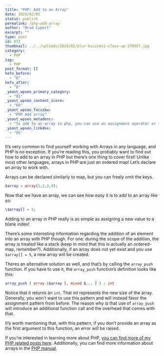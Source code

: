 ```yaml
---
title: "PHP: Add to an Array"
date: 2019/02/01
status: publish
permalink: /php-add-array
author: "Brad Cypert"
excerpt: ""
type: post
id: 872
thumbnail: ../../uploads/2019/02/blur-business-close-up-270557.jpg
category:
  - PHP
tag:
  - PHP
post_format: []
hefo_before:
  - "0"
hefo_after:
  - "0"
_yoast_wpseo_primary_category:
  - "81"
_yoast_wpseo_content_score:
  - "60"
_yoast_wpseo_focuskw:
  - "PHP Add array"
_yoast_wpseo_metadesc:
  - "To add to an array in php, you can use an assignment operator or the array_push function. However, it's strongly advised to use the assignment operator."
_yoast_wpseo_linkdex:
  - "95"
---
```


It’s very common to find yourself working with Arrays in any language, and PHP is no exception. If you’re reading this, you probably want to find out how to add to an array in PHP but there’s one thing to cover first! Unlike most other languages, arrays in PHP are just an ordered map! Let’s declare an array to work with.

Arrays can be declared similarly to map, but you can freely omit the keys.

```php
$array = array(1,2,3,4);
```

Now that we have an array, we can see how easy it is to add to an array like so:

```php
\$array[] = 5;
```

Adding to an array in PHP really is as simple as assigning a new value to a blank index!

There’s some interesting information regarding the addition of an element into an array with PHP though. For one: during the scope of the addition, the array is treated like a stack (keep in mind that this is actually an ordered-map, remember?). Additionally, if an array does not yet exist and you use `$array[] = 5`, a new array will be created.

Theres an alternative solution as well, and that’s by calling the `array_push` function. If you have to use it, the `array_push` function’s definition looks like this:

```php
array_push ( array &$array [, mixed $... ] ) : int
```

Notice that it returns an `int`. That int represents the new size of the array. Generally, you won’t want to use this pattern and will instead favor the assignment pattern from before. The reason why is that use of `array_push` will introduce an additional function call and the overhead that comes with that.

It’s worth mentioning that, with this pattern, if you don’t provide an array as the first argument to this function, an error will be raised.

If you’re interested in learning more about PHP, [you can find more of my PHP related posts here](https://www.bradcypert.com/tag/php/). Additionally, you can find more information about arrays in the [PHP manual](http://php.net/manual/en/language.types.array.php).
